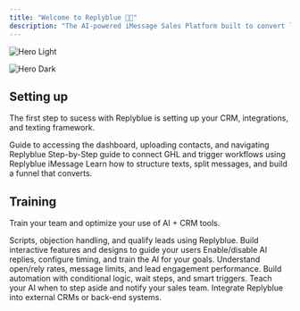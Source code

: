 ```yaml
---
title: "Welcome to Replyblue 🔵💬"
description: "The AI-powered iMessage Sales Platform built to convert leads through real conversations."
---
```


<img
  className="block dark:hidden"
  src="/images/hero-light.png"
  alt="Hero Light"
/>

<img
  className="hidden dark:block"
  src="/11.png"
  alt="Hero Dark"
  title={true}
/>

## Setting up

The first step to sucess with Replyblue is setting up your CRM, integrations, and texting framework.

<CardGroup cols={2}>
  <Card title="Getting Start" icon="play" href="https://replyblue.mintlify.app/quickstart">
    Guide to accessing the dashboard, uploading contacts, and navigating Replyblue
  </Card>
  <Card title="Integrate Third-Party Platforms" icon="gears" href="https://replyblue.mintlify.app/development">
    Step-by-Step guide to connect GHL and trigger workflows using Replyblue iMessage
  </Card>
  <Card title="Core Messaging Strategies" icon="message">
    Learn how to structure texts, split messages, and build a funnel that converts.
  </Card>
</CardGroup>

## Training

Train your team and optimize your use of AI \+ CRM tools.

<CardGroup cols={2}>
  <Card title="Sales Training" icon="thought-bubble" href="https://mintlify.com/docs/api-playground/openapi">
    Scripts, objection handling, and qualify leads using Replyblue.
  </Card>
  <Card title="Reference Videos" icon="video" href="https://mintlify.com/docs/content/components/accordions">
    Build interactive features and designs to guide your users
  </Card>
  <Card title="How to use AI in Conversations" icon="stars" href="https://mintlify.com/customers">
    Enable/disable AI replies, configure timing, and train the AI for your goals.
  </Card>
  <Card title="How to Read the Analytics Dashboard" icon="chart-line">
    Understand open/rely rates, message limits, and lead engagement performance.
  </Card>
  <Card title="GHL Workflow Builder with Replyblue" icon="buildings">
    Build automation with conditional logic, wait steps, and smart triggers.
  </Card>
  <Card title="AI Response Handoff Rules" icon="hand-holding">
    Teach your AI when to step aside and notify your sales team.
  </Card>
  <Card title="Webhook + API Guide (Pro Plans)" icon="book">
    Integrate Replyblue into external CRMs or back-end systems.
  </Card>
</CardGroup>